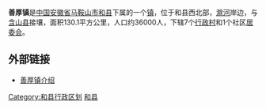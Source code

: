'''善厚镇'''是[[中国|中国]][[安徽省|安徽省]][[马鞍山市|马鞍山市]][[和县|和县]]下属的一个[[镇|镇]]，位于和县西北部，[[滁河|滁河]]岸边，与[[含山县|含山县]]接壤，面积130.1平方公里，人口约36000人，下辖7个[[行政村|行政村]]和1个社区[[居委会|居委会]]。

==外部链接==
*[https://web.archive.org/web/20100929112324/http://hx.gov.cn/main/about.php?ty=526 善厚镇介绍]

{{和县行政区划}}
[[Category:和县行政区划|Category:和县行政区划]]
[[Category:马鞍山建制镇|和县]]